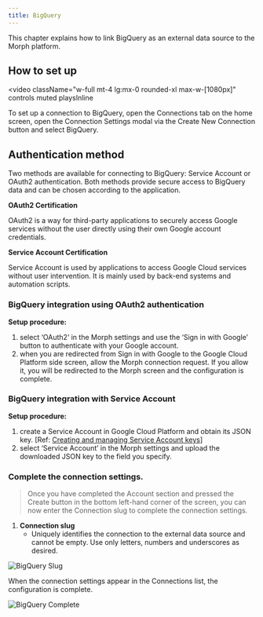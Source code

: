 ```yaml
---
title: BigQuery
---
```


This chapter explains how to link BigQuery as an external data source to the Morph platform.

## How to set up

<video
  className="w-full mt-4 lg:mx-0 rounded-xl max-w-[1080px]"
  controls
  muted
  playsInline
>
  <source src="/assets/videos/integrations/docs_connection_bigquery.mp4" type="video/mp4" />
</video>

To set up a connection to BigQuery, open the Connections tab on the home screen, open the Connection Settings modal via the Create New Connection button and select BigQuery.

## Authentication method

Two methods are available for connecting to BigQuery: Service Account or OAuth2 authentication. Both methods provide secure access to BigQuery data and can be chosen according to the application.

**OAuth2 Certification**

OAuth2 is a way for third-party applications to securely access Google services without the user directly using their own Google account credentials.

**Service Account Certification**

Service Account is used by applications to access Google Cloud services without user intervention. It is mainly used by back-end systems and automation scripts.

### BigQuery integration using OAuth2 authentication

**Setup procedure:**

1. select ‘OAuth2’ in the Morph settings and use the ‘Sign in with Google’ button to authenticate with your Google account.
2. when you are redirected from Sign in with Google to the Google Cloud Platform side screen, allow the Morph connection request. If you allow it, you will be redirected to the Morph screen and the configuration is complete.

### BigQuery integration with Service Account

**Setup procedure:**

1. create a Service Account in Google Cloud Platform and obtain its JSON key. [Ref: [Creating and managing Service Account keys](https://cloud.google.com/iam/docs/creating-managing-service-account-keys?hl=ja)]
2. select ‘Service Account’ in the Morph settings and upload the downloaded JSON key to the field you specify.

### Complete the connection settings.

> Once you have completed the Account section and pressed the Create button in the bottom left-hand corner of the screen, you can now enter the Connection slug to complete the connection settings.

1. **Connection slug**
    - Uniquely identifies the connection to the external data source and cannot be empty. Use only letters, numbers and underscores as desired.

![BigQuery Slug](/assets/images/integrations/bigqueryslug.png)

When the connection settings appear in the Connections list, the configuration is complete.

![BigQuery Complete](/assets/images/integrations/bigquerycomplete.png)